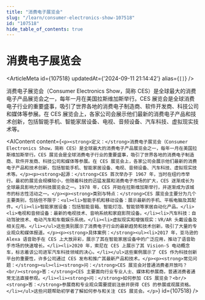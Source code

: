 ```yaml
---
title: "消费电子展览会"
slug: "/learn/consumer-electronics-show-107518"
id: "107518"
hide_table_of_contents: true
---
```



# 消费电子展览会

<ArticleMeta id={107518} updatedAt={'2024-09-11 21:14:42'} alias={`[]`} />
<div className='border-solid border-b border-t-0 my-4 border-[var(--ifm-color-gray-300)]' />

消费电子展览会（Consumer Electronics Show，简称 CES）是全球最大的消费电子产品展览会之一，每年一月在美国拉斯维加斯举行。CES 展览会是全球消费电子行业的重要盛事，吸引了世界各地的消费电子制造商、软件开发商、科技公司和媒体等参展。在 CES 展览会上，各家公司会展示他们最新的消费电子产品和技术创新，包括智能手机、智能家居设备、电视、音频设备、汽车科技、虚拟现实技术等。

<AIContent content={`<p><strong>定义：</strong>消费电子展览会（Consumer Electronics Show，简称 CES）是全球最大的消费电子产品展览会之一，每年一月在美国拉斯维加斯举行。CES 展览会是全球消费电子行业的重要盛事，吸引了世界各地的消费电子制造商、软件开发商、科技公司和媒体等参展。在 CES 展览会上，各家公司会展示他们最新的消费电子产品和技术创新，包括智能手机、智能家居设备、电视、音频设备、汽车科技、虚拟现实技术等。</p><p><strong>起源：</strong>CES 首次举办于 1967 年，当时在纽约市举行。最初的展览会规模较小，但随着科技的迅猛发展和消费电子市场的扩大，CES 逐渐成长为全球最具影响力的科技展览会之一。1978 年，CES 开始在拉斯维加斯举行，并逐渐成为该城市的标志性活动之一。</p><p><strong>类别与特点：</strong>CES 展览会主要分为几个主要类别，包括但不限于：<ul><li>智能手机和移动设备：展示最新的手机、平板电脑及其配件。</li><li>智能家居设备：包括智能音箱、智能灯泡、智能锁等家居自动化产品。</li><li>电视和音频设备：最新的电视技术、音响系统和家庭影院设备。</li><li>汽车科技：自动驾驶技术、电动汽车和车载娱乐系统。</li><li>虚拟现实和增强现实：VR/AR 头戴设备及相关应用。</li></ul>这些类别展示了消费电子行业的最新趋势和技术创新，吸引了大量的专业观众和媒体报道。</p><p><strong>具体案例：</strong><ul><li>2017 年，亚马逊的 Alexa 语音助手在 CES 上大放异彩，展示了其在智能家居设备中的广泛应用，推动了语音助手市场的快速增长。</li><li>2020 年，索尼在 CES 上展示了其 Vision-S 电动概念车，标志着该公司进军汽车科技领域的决心。</li></ul>这些案例展示了 CES 作为科技创新平台的重要性，许多公司通过 CES 发布和推广其最新产品和技术。</p><p><strong>常见问题：</strong><ul><li><strong>问：</strong>CES 展览会对普通消费者开放吗？<br/><strong>答：</strong>CES 主要面向行业专业人士、媒体和参展商，普通消费者通常无法直接参观。</li><li><strong>问：</strong>如何参加 CES 展览会？<br/><strong>答：</strong>参展商和专业观众需要提前注册并获得 CES 的参展或观展资格。</li></ul>这些问题帮助初学者了解如何参与和关注 CES 展览会。</p>`} id={107518} />
